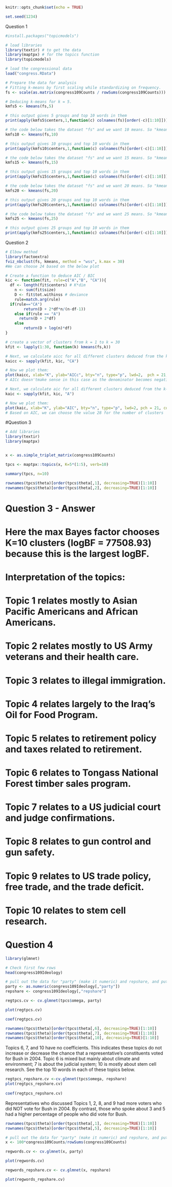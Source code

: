 
```r
knitr::opts_chunk$set(echo = TRUE)
```

```r
set.seed(1234)
```

Question 1
```r
#install.packages("topicmodels")
```


```r
# load libraries
library(textir) # to get the data
library(maptpx) # for the topics function
library(topicmodels)
```

```r
# load the congressional data
load("congress.RData")
```

```r
# Prepare the data for analysis
# Fitting k-means by first scaling while standardizing on frequency.
fs <- scale(as.matrix(congress109Counts / rowSums(congress109Counts)))
```


```r
# Deducing k-means for k = 5.
kmfs5 <- kmeans(fs,5)

# this output gives 5 groups and top 10 words in them
print(apply(kmfs5$centers,1,function(c) colnames(fs)[order(-c)[1:10]]))
```

```r
# the code below takes the dataset "fs" and we want 10 means. So "kmeans" will do this clustering.
kmfs10 <- kmeans(fs,10)

# this output gives 10 groups and top 10 words in them
print(apply(kmfs10$centers,1,function(c) colnames(fs)[order(-c)[1:10]]))
```

```r
# the code below takes the dataset "fs" and we want 15 means. So "kmeans" will do this clustering.
kmfs15 <- kmeans(fs,15)

# this output gives 15 groups and top 10 words in them
print(apply(kmfs15$centers,1,function(c) colnames(fs)[order(-c)[1:10]]))
```

```r
# the code below takes the dataset "fs" and we want 20 means. So "kmeans" will do this clustering.
kmfs20 <- kmeans(fs,20)

# this output gives 20 groups and top 10 words in them
print(apply(kmfs20$centers,1,function(c) colnames(fs)[order(-c)[1:10]]))
```

```r
# the code below takes the dataset "fs" and we want 25 means. So "kmeans" will do this clustering.
kmfs25 <- kmeans(fs,25)

# this output gives 25 groups and top 10 words in them
print(apply(kmfs25$centers,1,function(c) colnames(fs)[order(-c)[1:10]]))
```

Question 2
```r
# Elbow method
library(factoextra)
fviz_nbclust(fs, kmeans, method = "wss", k.max = 30)
#We can choose 24 based on the below plot
```

```r
# Create a function to deduce AIC / BIC
kic <- function(fit, rule=c("A","B", "CA")){
  df <- length(fit$centers) # K*dim
	n <- sum(fit$size)
	D <- fit$tot.withinss # deviance
	rule=match.arg(rule)
  if(rule=="CA")
		return(D + 2*df*n/(n-df-1))
	else if(rule == "A")
	  return(D + 2*df)
	else
		return(D + log(n)*df)
}
```


```r
# create a vector of clusters from k = 1 to k = 30
kfit <- lapply(1:30, function(k) kmeans(fs,k))
```

```r
# Next, we calculate aicc for all different clusters deduced from the k-fit
kaicc <- sapply(kfit, kic, "CA")

# Now we plot them:
plot(kaicc, xlab="K", ylab="AICc", bty="n", type="p", lwd=2,  pch = 21, col="red", bg = "red")
# AICc doesn'tmake sense in this case as the denominator becomes negative
```


```r
# Next, we calculate aic for all different clusters deduced from the k-fit
kaic <- sapply(kfit, kic, "A")

# Now we plot them:
plot(kaic, xlab="K", ylab="AIC", bty="n", type="p", lwd=2, pch = 21, col="blue", bg = "blue")
# Based on AIC, we can choose the value 28 for the number of clusters
```

#Question 3
```r
# Add libraries
library(textir)
library(maptpx)


x <- as.simple_triplet_matrix(congress109Counts)
```


```r
tpcs <- maptpx::topics(x, K=5*(1:5), verb=10)

summary(tpcs, n=10)
```


```r
rownames(tpcs$theta)[order(tpcs$theta[,1], decreasing=TRUE)[1:10]]
rownames(tpcs$theta)[order(tpcs$theta[,2], decreasing=TRUE)[1:10]]
```
# Question 3 - Answer
# Here the max Bayes factor chooses K=10 clusters (logBF = 77508.93) because this is the largest logBF.
# Interpretation of the topics:
# Topic 1 relates mostly to Asian Pacific Americans and African Americans.
# Topic 2 relates mostly to US Army veterans and their health care.
# Topic 3 relates to illegal immigration.
# Topic 4 relates largely to the Iraq's Oil for Food Program.
# Topic 5 relates to retirement policy and taxes related to retirement.
# Topic 6 relates to Tongass National Forest timber sales program.
# Topic 7 relates to a US judicial court and judge confirmations.
# Topic 8 relates to gun control and gun safety.
# Topic 9 relates to US trade policy, free trade, and the trade deficit.
# Topic 10 relates to stem cell research.

# Question 4
```r
library(glmnet)
```

```r
# Check first few rows
head(congress109Ideology)
```
```r
# pull out the data for "party" (make it numeric) and repshare, and put them into vectors
party <- as.numeric(congress109Ideology[,"party"])
repshare <- congress109Ideology[,"repshare"]

regtpcs.cv <- cv.glmnet(tpcs$omega, party)
```


```r
plot(regtpcs.cv)
```


```r
coef(regtpcs.cv)

rownames(tpcs$theta)[order(tpcs$theta[,6], decreasing=TRUE)[1:10]]
rownames(tpcs$theta)[order(tpcs$theta[,7], decreasing=TRUE)[1:10]]
rownames(tpcs$theta)[order(tpcs$theta[,10], decreasing=TRUE)[1:10]]
```
Topics 6, 7, and 10 have no coefficients. This indicates these topics do not increase or decrease the chance that a representative's constituents voted for Bush in 2004.  Topic 6 is mixed but mainly about climate and environment; 7 is about the judicial system; 10 is mostly about stem cell research. See the top 10 words in each of these topics below.

```r
regtpcs_repshare.cv <-cv.glmnet(tpcs$omega, repshare)
plot(regtpcs_repshare.cv)
     
coef(regtpcs_repshare.cv)
```
Representatives who discussed Topics 1, 2, 8, and 9 had more voters who did NOT vote for Bush in 2004. By contrast, those who spoke about 3 and 5 had a higher percentage of people who did vote for Bush.

```r
rownames(tpcs$theta)[order(tpcs$theta[,1], decreasing=TRUE)[1:10]]
rownames(tpcs$theta)[order(tpcs$theta[,5], decreasing=TRUE)[1:10]]
```


```r
# pull out the data for "party" (make it numeric) and repshare, and put them into vectors
x <- 100*congress109Counts/rowSums(congress109Counts)

regwords.cv <- cv.glmnet(x, party)
```

```r
plot(regwords.cv)
```


```r
regwords_repshare.cv <- cv.glmnet(x, repshare)
```

```r
plot(regwords_repshare.cv)
```
